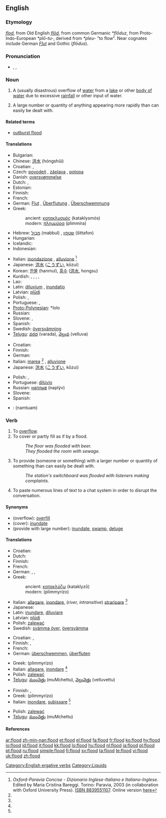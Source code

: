 {{wikipedia}}
==English==

===Etymology===
{{etyl|enm}} ''[[flod]]'', from Old English ''[[flod|flōd]]'', from common Germanic ''*flōduz'', from Proto-Indo-European ''*plō-tu-'', derived from ''*pleu-'' "to flow". Near cognates include German ''[[Flut]]'' and Gothic <!-- [[𐍆𐌻𐍉𐌳𐌿𐍃]] --> (''flōdus'').

===Pronunciation===
* {{enPR|flŭd}}, {{IPA|/flʌd/}}, {{SAMPA|/flVd/}}
*: {{rhymes|ʌd}}

===Noun===
{{en-noun}}

# A (usually disastrous) overflow of [[water]] from a [[lake]] or other [[body of water]] due to excessive [[rainfall]] or other input of water.
# {{figuratively}} A large number or quantity of anything appearing more rapidly than can easily be dealt with.

====Related terms====
* [[outburst flood]] <!--(''geology'') catastrophic flooding from a glacier-->

====Translations====
{{trans-top|overflow of water}}
* Bulgarian: {{t+|bg|наводнение|n|tr=navodnenie|sc=Cyrl}}
* Chinese: [[洪水]] (hóngshǔi)
* Croatian: {{t|hr|poplava|alt=pȍplava|f}}, {{t|hr|potop|alt=pòtop|m}}
* Czech: [[povodeň]] {{f}}, [[záplava]] {{f}}, [[potopa]] {{f}}
* Danish: [[oversvømmelse]] {{c}}
* Dutch: {{t+|nl|overstroming|f}}, {{t+|nl|vloed|m}}
* Estonian: {{t-|et|veetulv}}
* Finnish: {{t-|fi|tulva}}
* French: {{t+|fr|inondation|f}}
* German: [[Flut]] {{f}} {{italbrac|tidal}}, [[Überflutung]] {{f}}, [[Überschwemmung]] {{f}}
* Greek:
*: ancient: [[κατακλυσμός]] (kataklysmós) {{m}}
*: modern: [[πλημμύρα]] (plimmíra) {{f}}
* Hebrew: [[מבול]] (mabbul) {{m}}, [[שטפון]] (šittafon) {{m}}
* Hungarian: {{t+|hu|árvíz}}
* Icelandic: {{t+|is|flóð|n}}
* Indonesian: {{t+|id|banjir|xs=Indonesian}}
{{trans-mid}}
* Italian: [[inondazione]] {{f}}, [[alluvione]] {{f}} <ref name=oxf-par>''Oxford-Paravia Concise - Dizionario Inglese-Italiano e Italiano-Inglese''. Edited by Maria Cristina Bareggi. Torino: Paravia, 2003 (in collaboration with Oxford University Press). [[W:Wikipedia:book sources| ISBN 8839551107]]. Online version [http://www.oxfordparavia.it/ here]</ref>
* Japanese: [[洪水]] ([[こうずい]], kōzui)
* Korean: [[한물]] (hanmul), [[홍수]] ([[洪水]], hongsu)
* Kurdish: {{t+|ku|lehî}} {{f}}, {{t|ku|lêser}} {{f}}, {{t|ku|lês}} {{f}}, {{t|ku|avrabûn}} {{f}}, {{KUchar|[[لافاو]]}}
* Lao: {{t|lo|ນ້ຳຖ້ວມ|tr=nam-thuam|sc=Laoo}}
* Latin: [[diluvium]] {{n}}, [[inundatio]] {{f}}
* Latvian: [[plūdi]] {{m|p}}
* Polish: {{t+|pl|powódź|f}}, {{t+|pl|potop|m}}
* Portuguese: {{t+|pt|enchente|f}}, {{t+|pt|inundação|f}}
* [[Proto-Polynesian]]: *lolo
* Russian: {{t+|ru|наводнение|n|tr=navodn'énije|sc=Cyrl}}
* Slovene: {{t+|sl|poplava|f}}, {{t-|sl|povodenj|f}}
* Spanish: {{t+|es|inundación|f}}
* Swedish: [[översvämning]] {{c}}
* [[Telugu]]: [[వరద]] (varada), [[వెల్లువ]] (velluva)
{{trans-bottom}}

{{trans-top|large number or quantity}}
* Croatian: {{t|hr|poplava|alt=pȍplava|f}}
* Finnish: {{t-|fi|tulva}}
* German: {{t+|de|Flut|f}}
* Italian: [[marea]] <ref name=oxf-par /> {{f}}, [[alluvione]] {{f}}
* Japanese: [[洪水]] ([[こうずい]], kōzui)
{{trans-mid}}
* Polish: {{t+|pl|powódź|f}}, {{t+|pl|potok|m}}
* Portuguese: [[dilúvio]] {{m}}
* Russian: [[наплыв]] (naplýv) {{m}}
* Slovene: {{t+|sl|poplava|f}}
* Spanish: {{t-|es|diluvio|m}}
{{trans-bottom}}

{{checktrans-top}}
* {{ttbc|Thai}}: {{Thai|[[น้ำท่วม]]}} (namtuam)
{{trans-bottom}}

===Verb===
{{en-verb}}

# To [[overflow]].
# To cover or partly fill as if by a flood.
#: ''The floor was flooded with beer.''
#: ''They flooded the room with sewage.''
# {{figuratively}} To provide (someone or something) with a larger number or quantity of something than can easily be dealt with.
#: ''The station's switchboard was flooded with listeners making complaints.''
# {{context|internet|computing}} To paste numerous lines of text to a chat system in order to disrupt the conversation.

====Synonyms====
* (overflow): [[overfill]]
* (cover): [[inundate]]
* (provide with large number): [[inundate]], [[swamp]], [[deluge]]

====Translations====

{{trans-top|overflow}}
* Croatian: {{t|hr|preplaviti|alt=prepláviti}}
* Dutch: {{t+|nl|overstromen}}
* Finnish: {{t-|fi|tulvia}}
* French: {{t+|fr|inonder}}
* German: {{t|de|überschwemmen}}, {{t|de|überfluten}}, {{t|de|überfüllen}}
* Greek:
*: ancient: [[κατακλύζω]] (kataklyzō)
*: modern: {{t+|el|πλημμυρίζω|sc=Grek}} (plimmyrízo)
{{trans-mid}}
* Italian: [[allagare]], [[inondare]], (''river, intransitive'') [[straripare]] <ref name=oxf-par />
* Japanese: {{t-|ja|氾濫する|sc=Jpan}}
* Latin: [[inundare]], [[diluviare]]
* Latvian: [[plūdi]]
* Polish: [[zalewać]]
* Swedish: [[svämma över]], [[översvämma]]
{{trans-bottom}}

{{trans-top|cover as if by a flood}}
* Croatian: {{t|hr|potopiti|alt=potòpiti}}, {{t|hr|poplaviti|alt=popláviti}}
* Finnish: {{t-|fi|tulvia}}, {{t-|fi|hukuttaa}}
* French: {{t+|fr|inonder}}
* German: [[überschwemmen]], [[überfluten]]
{{trans-mid}}
* Greek: {{t+|el|πλημμυρίζω|sc=Grek}} (plimmyrízo)
* Italian: [[allagare]], [[inondare]] <ref name=oxf-par />
* Polish: [[zalewać]]
* [[Telugu]]: [[ముంచెత్తు]] (muMchettu), [[వెల్లువెత్తు]] (velluvettu)
{{trans-bottom}}

{{trans-top|provide with a large number of quantity}}
* Finnish: {{t-|fi|tukkia}}, {{t-|fi|hukuttaa}}
* Greek: {{t+|el|πλημμυρίζω|sc=Grek}} (plimmyrízo)
* Italian: [[inondare]], [[subissare]] <ref name=oxf-par />
{{trans-mid}}
* Polish: [[zalewać]]
* [[Telugu]]: [[ముంచెత్తు]] (muMchettu)
{{trans-bottom}}

====References====
<references/>

[[Category:English ergative verbs]]
[[Category:Liquids]]

[[ar:flood]]
[[zh-min-nan:flood]]
[[et:flood]]
[[el:flood]]
[[fa:flood]]
[[fr:flood]]
[[ko:flood]]
[[hy:flood]]
[[io:flood]]
[[id:flood]]
[[it:flood]]
[[kk:flood]]
[[lo:flood]]
[[hu:flood]]
[[nl:flood]]
[[ja:flood]]
[[pl:flood]]
[[pt:flood]]
[[ru:flood]]
[[simple:flood]]
[[fi:flood]]
[[sv:flood]]
[[ta:flood]]
[[te:flood]]
[[vi:flood]]
[[uk:flood]]
[[zh:flood]]